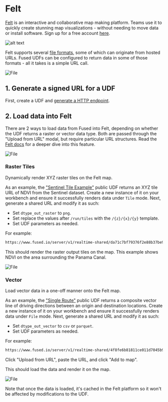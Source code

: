 # Felt

[Felt](https://felt.com/) is an interactive and collaborative map making platform. Teams use it to quickly create stunning map visualizations - without needing to move data or install software. Sign up for a free account [here](https://felt.com/login).

![alt text](https://fused-magic.s3.us-west-2.amazonaws.com/docs_assets/gifs/felt_fused.gif)

Felt supports several [file formats](https://www.youtube.com/watch?v=zgadqdMMYp0&ab_channel=Felt), some of which can originate from hosted URLs. Fused UDFs can be configured to return data in some of those formats - all it takes is a simple URL call.


<div style={{textAlign: 'center'}}>
<img src={ImgFelt3} alt="File" style={{width: 600}} />
</div>

## 1. Generate a signed URL for a UDF

First, create a UDF and [generate a HTTP endpoint](/core-concepts/run/#http-requests).

## 2. Load data into Felt

There are 2 ways to load data from Fused into Felt, depending on whether the UDF returns a raster or vector data type. Both are passed through the "Upload from URL" modal, but require particular URL structures. Read the [Felt docs](https://feltmaps.notion.site/Upload-Anything-b26d739e80184127872faa923b55d232#3e37f06bc38c4971b435fbff2f4da6cb) for a deeper dive into this feature.


<div style={{textAlign: 'center'}}>
<img src={ImgFelt0} alt="File" style={{width: 600}} />
</div>

### Raster Tiles

Dynamically render XYZ raster tiles on the Felt map.

As an example, the ["Sentinel Tile Example"](https://github.com/fusedio/udfs/tree/main/public/Sentinel_Tile_Example) public UDF returns an XYZ tile URL of NDVI from the Sentinel dataset. Create a new instance of it on your workbench and ensure it successfully renders data under `Tile` mode. Next, generate a shared URL and modify it as such:

- Set `dtype_out_raster` to `png`.
- Set replace the values after `/run/tiles` with the `/{z}/{x}/{y}` template.
- Set UDF parameters as needed.

For example:

```bash
https://www.fused.io/server/v1/realtime-shared/da71c7bf79376f2e88b37be9ecd2679f2e40a5b79f9b0f2c75e7ea9a3f0c5171/run/tiles/{z}/{x}/{y}?dtype_out_raster=png
```

This should render the raster output tiles on the map. This example shows NDVI on the area surrounding the Panama Canal.


<div style={{textAlign: 'center'}}>
<img src={ImgFelt2} alt="File" style={{width: 600}} />
</div>

### Vector

Load vector data in a one-off manner onto the Felt map.

As an example, the ["Single Route"](https://github.com/fusedio/udfs/tree/main/public/single_route) public UDF returns a composite vector line of driving directions between an origin and destination locations. Create a new instance of it on your workbench and ensure it successfully renders data under `File` mode. Next, generate a shared URL and modify it as such:

- Set `dtype_out_vector` to `csv` or `parquet`.
- Set UDF parameters as needed.

For example:

```bash
https://www.fused.io/server/v1/realtime-shared/4f8fe6b81811ce011d7045b9fffbcfb43663637a4c626955821566fe62e6fb57/run/file?dtype_out_vector=csv&lat_start=35.0154145&lng_start=-114.2253804&lat_end=33.9422&lng_end=-114.4036
```

Click "Upload from URL", paste the URL, and click "Add to map".

This should load the data and render it on the map.


<div style={{textAlign: 'center'}}>
<img src={ImgFelt} alt="File" style={{width: 600}} />
</div>

Note that once the data is loaded, it's cached in the Felt platform so it won't be affected by modifications to the UDF.